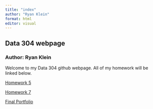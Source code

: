 ```yaml
---
title: "index"
author: "Ryan Klein"
format: html
editor: visual
---
```


## Data 304 webpage

### Author: Ryan Klein

Welcome to my Data 304 github webpage. All of my homework will be linked below.

[Homework 5](https://ryanklein17.github.io/data304-test/hw/hw5.html)

[Homework 7](https://ryanklein17.github.io/data304-test/hw/hw7.html)

[Final Portfolio](https://ryanklein17.github.io/data304-test/hw/final_portfolio.html)